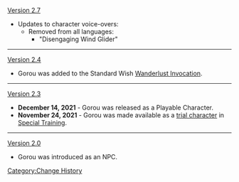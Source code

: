[[Version 2.7]]
*Updates to character voice-overs:
**Removed from all languages:
***"Disengaging Wind Glider"
----
[[Version 2.4]]
*Gorou was added to the Standard Wish [[Wanderlust Invocation]].
----
[[Version 2.3]]
*'''December 14, 2021''' - Gorou was released as a Playable Character.
*'''November 24, 2021''' - Gorou was made available as a [[Character Trials|trial character]] in [[Special Training]].
----
[[Version 2.0]]
*Gorou was introduced as an NPC.
<noinclude>[[Category:Change History]]</noinclude>